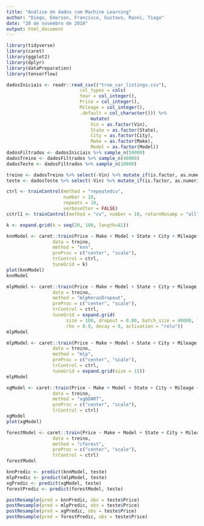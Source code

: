 ```yaml
---
title: "Análise de dados com Machine Learning"
author: "Diego, Emerson, Francisco, Gustavo, Raoni, Tiago"
date: "20 de novembro de 2018"
output: html_document
---
```


```r
library(tidyverse)
library(caret)
library(ggplot2)
library(dplyr)
library(dataPreparation)
library(tensorflow)
```

```r
dadosIniciais <- readr::read_csv(("true_car_listings.csv"),
                           col_types = cols(
                           Year = col_integer(),
                           Price = col_integer(),
                           Mileage = col_integer(),
                           .default = col_character())) %>%
                               mutate(
                               Vin = as.factor(Vin),
                               State = as.factor(State),
                               City = as.factor(City),
                               Make = as.factor(Make),
                               Model = as.factor(Model))
dadosFiltrados <- dadosIniciais %>% sample_n(50000)
dadosTreino <- dadosFiltrados %>% sample_n(40000)
dadosTeste <- dadosFiltrados %>% sample_n(10000)

```

```r
treino <- dadosTreino %>% select(-Vin) %>% mutate_if(is.factor, as.numeric)
teste <- dadosTeste %>% select(-Vin) %>% mutate_if(is.factor, as.numeric)
```

```r
ctrl <- trainControl(method = "repeatedcv", 
                     number = 10, 
                     repeats = 10, 
                     verboseIter = FALSE)
cctrl1 <- trainControl(method = "cv", number = 10, returnResamp = "all")
```

```r
k <- expand.grid(k = seq(20, 100, length=81))

knnModel <- caret::train(Price ~ Make + Model + State + City + Mileage + Year,
                 data = treino,
                 method = "knn",
                 preProc = c("center", "scale"),
                 trControl = ctrl,
                 tuneGrid = k)
plot(knnModel)
knnModel
```

```r
mlpModel <- caret::train(Price ~ Make + Model + State + City + Mileage + Year,
                 data = treino,
                 method = "mlpKerasDropout",
                 preProc = c("center", "scale"),
                 trControl = ctrl,
                 tuneGrid = expand.grid(
                      size = 100, dropout = 0.00, batch_size = 40000, lr = 3, 
                      rho = 0.9, decay = 0, activation = "relu"))
mlpModel
```

```r
mlpModel <- caret::train(Price ~ Make + Model + State + City + Mileage + Year,
                 data = treino,
                 method = "mlp",
                 preProc = c("center", "scale"),
                 trControl = ctrl,
                 tuneGrid = expand.grid(size = 15))
mlpModel
```

```r
xgModel <- caret::train(Price ~ Make + Model + State + City + Mileage + Year,
                 data = treino,
                 method = "xgbDART",
                 preProc = c("center", "scale"),
                 trControl = ctrl)
xgModel
plot(xgModel)
```


```r
forestModel <- caret::train(Price ~ Make + Model + State + City + Mileage + Year,
                 data = treino,
                 method = "cforest",
                 preProc = c("center", "scale"),
                 trControl = ctrl)
forestModel
```

```r
knnPredic <- predict(knnModel, teste)
mlpPredic <- predict(mlpModel, teste)
xgPredic <- predict(xgModel, teste)
forestPredic <- predict(forestModel, teste)

postResample(pred = knnPredic, obs = teste$Price)
postResample(pred = mlpPredic, obs = teste$Price)
postResample(pred = xgPredic, obs = teste$Price)
postResample(pred = forestPredic, obs = teste$Price)

```

